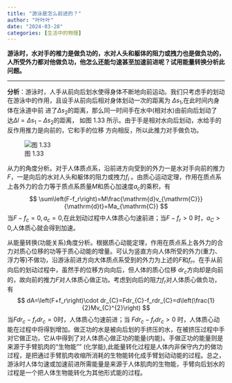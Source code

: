 ```yaml
---
title: "游泳是怎么前进的？"
author: "叶叶叶"
date: "2024-03-28"
categories: [生活中的物理]
---
```




**游泳时，水对手的椎力是做负功的，水对人头和躯体的阻力或拽力也是做负功的，人所受外力都对他做负功，他怎么还能匀速甚至加速前进呢？试用能量转换分析此问题。**

------

**分析**：游泳时，人手从前向后划水使得身体不断地向前运动。我们只考虑手的划动在游泳中的作用，且设手从前向后相对身体划动一次的距离为 $\Delta s_{1}$,在此时间内身体在泳道中前 进了$\Delta s_2$的距离，那么同一时间手在水中(相对水)由前向后划动了 达$\Delta l=\Delta s_1-\Delta s_2$的距离， 如图 1.33 所示。由于手是相对水向后划动，水给手的反作用推力是向前的，它和手的位移
 方向相反，所以此推力对手做负功。

 ![图 1.33](1.1.png)
       

​        从力的角度分析。对于人体质点系，沿前进方向受到的外力一是水对手向前的推力$F$，一是向后的水对人头和躯体的阻力或拽力$f_{i}$ 。由质心运动定理，作用在质点系上各外力的合力等于质点系质量$M$和质心加速度$a_c$的乘积，有
$$
\sum\left(F-f_r\right)=M\frac{\mathrm{d}v_{\mathrm{C}}}{\mathrm{d}t}=Ma_{\mathrm{C}}
$$
 当$F-f_c=0,a_c=0$,在此划动过程中人体质心匀速前进；当$F-f_r > 0$ 时，$a_C > 0$,人体质心就会得到加速。

​         从能量转换(功能关系)角度分析。根据质心动能定理，作用在质点系上各外力的合力对质心位移的功等于质心动能的增量。可认为竖直方向人体所受的外力(重力、浮力等)不做功，沿游泳前进方向大体质点系受到的外力为上述的$F$和$f_r$。在手从前向后的划动过程中，虽然手的位移方向向后，但人体的质心位移 $\mathrm{d}r_c$方向却是向前的，故向前的推力$F$对人体质心做正功。考虑到向后的阻力$f_r$对人体质心做负功，有
$$
dA=\left(F+f_r\right)\cdot dr_{C}=Fdr_{C}-f_rdr_{C}=d\left(\frac{1}{2}Mv_{C}^{2}\right)
$$
当$Fdr_c- f_rdr_c= 0$时，人体质心匀速前进；当 $Fdr_c- f_r dr_c> 0$ 时，人体质心动能在过程中将得到增加。做正功的水是被向后划的手挤压的水，在被挤压过程中手对它做正功，它从中得到了对人体质心做正功的能量(内能)。手做正功的能量则是来源于手臂肌肉的“生物能”” (化学能),此能量转化过程是人体内非保守内力的做功过程，是把通过手臂肌肉收缩所消耗的生物能转化成手臂划动动能的过程。总之，游泳时人体匀速或加速前进所需能量是来源于人体肌肉的生物能，手臂向后划水的过程是一个把人体生物能转化为其他形式能的过程。